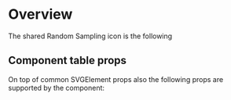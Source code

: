 
<Meta title="Random Sampling/Icon" />

# Overview
The shared Random Sampling icon is the following

<Canvas>
    <Story name='Basic Icon'>
        <RandomSamplingIcon />
    </Story>
</Canvas>

## Component table props

On top of common SVGElement props also the following props are supported by the component:

<ArgsTable of={RandomSamplingIcon}/>
